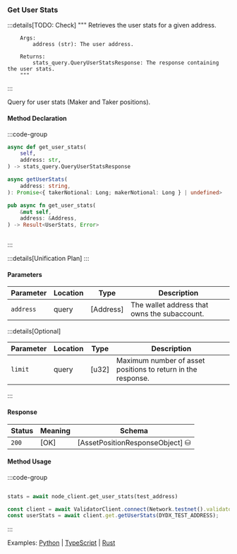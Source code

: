 ### Get User Stats

:::details[TODO: Check]
        """
        Retrieves the user stats for a given address.

        Args:
            address (str): The user address.

        Returns:
            stats_query.QueryUserStatsResponse: The response containing the user stats.
        """
:::

Query for user stats (Maker and Taker positions).

#### Method Declaration

:::code-group

```python [Python]
async def get_user_stats(
    self,
    address: str,
) -> stats_query.QueryUserStatsResponse
```

```typescript [TypeScript]
async getUserStats(
    address: string,
): Promise<{ takerNotional: Long; makerNotional: Long } | undefined>
```

```rust [Rust]
pub async fn get_user_stats(
    &mut self,
    address: &Address,
) -> Result<UserStats, Error>
```

```url [API]
```

:::

:::details[Unification Plan]
:::

#### Parameters

| Parameter           | Location | Type               | Description                                                           |
| ------------------- | -------- | ------------------ | --------------------------------------------------------------------- |
| `address`           | query    | [Address]          | The wallet address that owns the subaccount.                          |

:::details[Optional]

| Parameter                     | Location | Type                      | Description                                                  |
| ----------------------------- | -------- | ------------------------- | ------------------------------------------------------------ |
| `limit`                       | query    | [u32]                     | Maximum number of asset positions to return in the response. |

:::

#### Response

| Status | Meaning     | Schema                          |
| ------ | ----------- | ------------------------------- |
| `200`  | [OK]        | [AssetPositionResponseObject] ⛁ |

#### Method Usage

:::code-group

```rust [Rust]
```

```python [Python]
stats = await node_client.get_user_stats(test_address)
```

```typescript [TypeScript]
const client = await ValidatorClient.connect(Network.testnet().validatorConfig);
const userStats = await client.get.getUserStats(DYDX_TEST_ADDRESS);
```

:::

Examples: [Python] | [TypeScript] | [Rust]

[Python]: https://github.com/dydxprotocol/v4-clients/blob/3e8c7e1b960291b7ef273962d374d9934a5c4d33/v4-client-py-v2/examples/validator_get_example.py#L52
[TypeScript]: https://github.com/dydxprotocol/v4-clients/blob/3e8c7e1b960291b7ef273962d374d9934a5c4d33/v4-client-js/examples/validator_get_example.ts#L81
[Rust]: https://github.com/dydxprotocol/v4-clients/blob/3e8c7e1b960291b7ef273962d374d9934a5c4d33/v4-client-rs/client/examples/validator_get.rs#L59
